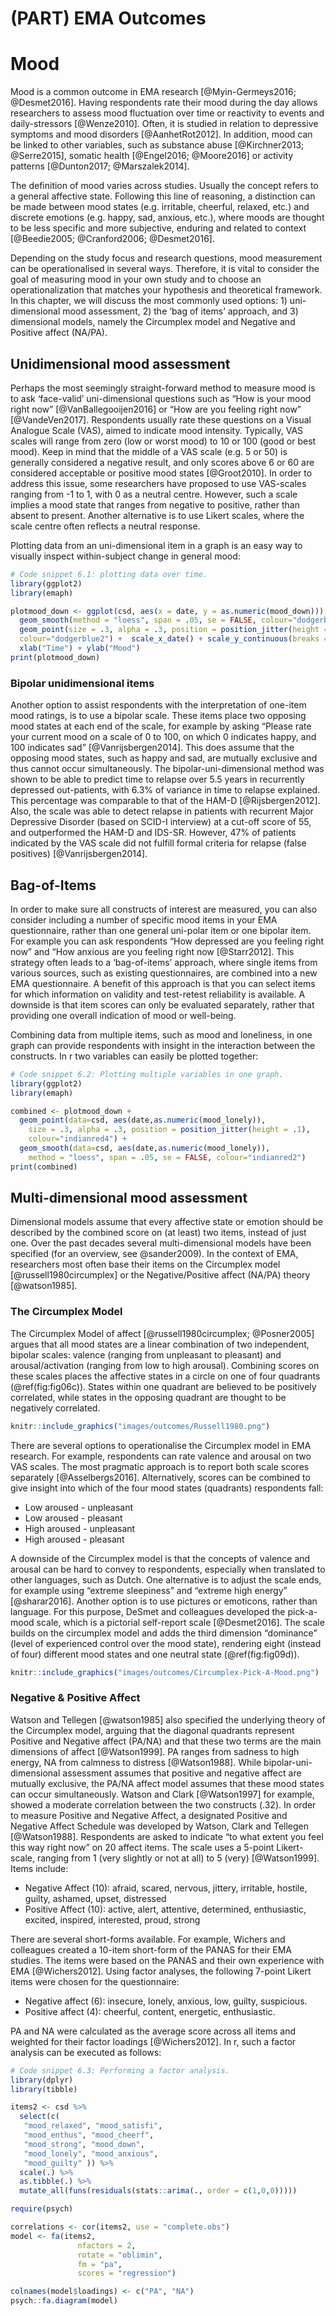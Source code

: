 
# (PART) EMA Outcomes {-}

# Mood {#mood}
\index{Mood}
\index{Mood assessment}

\index{EMA research!Mood disorders}
\index{EMA research!Substance-related disorders}
\index{EMA research!Somatic health}
\index{EMA research!Activity patterns}

Mood is a common outcome in EMA research [@Myin-Germeys2016; @Desmet2016]. Having respondents rate their mood during the day allows researchers to assess mood fluctuation over time or reactivity to events and daily-stressors [@Wenze2010]. Often, it is studied in relation to depressive symptoms and mood disorders [@AanhetRot2012]. In addition, mood can be linked to other variables, such as substance abuse [@Kirchner2013; @Serre2015], somatic health [@Engel2016; @Moore2016] or activity patterns [@Dunton2017; @Marszalek2014].

\index{Mood definitions}
\index{Mood definitions!Mood states}
\index{Mood definitions!Emotions}
The definition of mood varies across studies. Usually the concept refers to a general affective state. Following this line of reasoning, a distinction can be made between mood states (e.g. irritable, cheerful, relaxed, etc.) and discrete emotions (e.g. happy, sad, anxious, etc.), where moods are thought to be less specific and more subjective, enduring and related to context [@Beedie2005; @Cranford2006; @Desmet2016].

Depending on the study focus and research questions, mood measurement can be operationalised in several ways. Therefore, it is vital to consider the goal of measuring mood in your own study and to choose an operationalization that matches your hypothesis and theoretical framework. In this chapter, we will discuss the most commonly used options: 1) uni-dimensional mood assessment, 2) the 'bag of items' approach, and 3) dimensional models, namely the Circumplex model and Negative and Positive affect (NA/PA).

## Unidimensional mood assessment
\index{Mood assessment!Uni-dimensional}
Perhaps the most seemingly straight-forward method to measure mood is to ask 'face-valid' uni-dimensional questions such as "How is your mood right now" [@VanBallegooijen2016] or "How are you feeling right now" [@VandeVen2017].
Respondents usually rate these questions on a Visual Analogue Scale (VAS), aimed to indicate mood intensity. Typically, VAS scales will range from zero (low or worst mood) to 10 or 100 (good or best mood). Keep in mind that the middle of a VAS scale (e.g. 5 or 50) is generally considered a negative result, and only scores above 6 or 60 are considered acceptable or positive mood states [@Groot2010]. In order to address this issue, some researchers have proposed to use VAS-scales ranging from -1 to 1, with 0 as a neutral centre. However, such a scale implies a mood state that ranges from negative to positive, rather than absent to present. Another alternative is to use Likert scales, where the scale centre often reflects a neutral response.   

Plotting data from an uni-dimensional item in a graph is an easy way to visually inspect within-subject change in general mood:

```r
# Code snippet 6.1: plotting data over time.
library(ggplot2) 
library(emaph)

plotmood_down <- ggplot(csd, aes(x = date, y = as.numeric(mood_down))) +
  geom_smooth(method = "loess", span = .05, se = FALSE, colour="dodgerblue4") + 
  geom_point(size = .3, alpha = .3, position = position_jitter(height = .1),
  colour="dodgerblue2") +  scale_x_date() + scale_y_continuous(breaks = 1:7) +
  xlab("Time") + ylab("Mood") 
print(plotmood_down)
```  

### Bipolar unidimensional items
\index{Mood assessment!Bipolar uni-dimensional}
Another option to assist respondents with the interpretation of one-item mood ratings, is to use a bipolar scale. These items place two opposing mood states at each end of the scale, for example by asking "Please rate your current mood on a scale of 0 to 100, on which 0 indicates happy, and 100 indicates sad" [@Vanrijsbergen2014]. This does assume that the opposing mood states, such as happy and sad, are mutually exclusive and thus cannot occur simultaneously.
The bipolar-uni-dimensional method was shown to be able to predict time to relapse over 5.5 years in recurrently depressed out-patients, with 6.3% of variance in time to relapse explained. This percentage was comparable to that of the HAM-D [@Rijsbergen2012]. Also, the scale was able to detect relapse in patients with recurrent Major Depressive Disorder (based on SCID-I interview) at a cut-off score of 55, and outperformed the HAM-D and IDS-SR. However, 47% of patients indicated by the VAS scale did not fulfill formal criteria for relapse (false positives) [@Vanrijsbergen2014]. 
  
## Bag-of-Items
\index{Mood assessment!Bag-of-Items}
In order to make sure all constructs of interest are measured, you can also consider including a number of specific mood items in your EMA questionnaire, rather than one general uni-polar item or one bipolar item. For example you can ask respondents "How depressed are you feeling right now" and "How anxious are you feeling right now [@Starr2012]. This strategy often leads to a 'bag-of-items' approach, where single items from various sources, such as existing questionnaires, are combined into a new EMA questionnaire. A benefit of this approach is that you can select items for which information on validity and test-retest reliability is available. A downside is that item scores can only be evaluated separately, rather that providing one overall indication of mood or well-being.

Combining data from multiple items, such as mood and loneliness, in one graph can provide respondents with insight in the interaction between the constructs. In r two variables can easily be plotted together:

```r
# Code snippet 6.2: Plotting multiple variables in one graph.
library(ggplot2) 
library(emaph)

combined <- plotmood_down + 
  geom_point(data=csd, aes(date,as.numeric(mood_lonely)), 
    size = .3, alpha = .3, position = position_jitter(height = .1),
    colour="indianred4") + 
  geom_smooth(data=csd, aes(date,as.numeric(mood_lonely)), 
    method = "loess", span = .05, se = FALSE, colour="indianred2")
print(combined)
```  

## Multi-dimensional mood assessment
\index{Mood assessment!Multi-dimensional}
Dimensional models assume that every affective state or emotion should be described by the combined score on (at least) two items, instead of just one. Over the past decades several multi-dimensional models have been specified (for an overview, see @sander2009). In the context of EMA, researchers most often base their items on the Circumplex model [@russell1980circumplex] or the Negative/Positive affect (NA/PA) theory [@watson1985]. 

### The Circumplex Model
\index{Mood assessment!Circumplex model}
\index{Circumplex model}
\index{Mood assessment!Pick-a-mood scale}

The Circumplex Model of affect [@russell1980circumplex; @Posner2005] argues that all mood states are a linear combination of two independent, bipolar scales: valence (ranging from unpleasant to pleasant) and arousal/activation (ranging from low to high arousal). Combining scores on these scales places the affective states in a circle on one of four quadrants (\@ref(fig:fig06c)). States within one quadrant are believed to be positively correlated, while states in the opposing quadrant are thought to be negatively correlated. 

```r
knitr::include_graphics("images/outcomes/Russell1980.png")
```

There are several options to operationalise the Circumplex model in EMA research. For example, respondents can rate valence and arousal on two VAS scales. The most pragmatic approach is to report both scale scores separately [@Asselbergs2016]. Alternatively, scores can be combined to give insight into which of the four mood states (quadrants) respondents fall:

- Low aroused - unpleasant
- Low aroused - pleasant
- High aroused - unpleasant
- High aroused - pleasant

A downside of the Circumplex model is that the concepts of valence and arousal can be hard to convey to respondents, especially when translated to other languages, such as Dutch. One alternative is to adjust the scale ends, for example using “extreme sleepiness” and “extreme high energy” [@sharar2016]. 
Another option is to use pictures or emoticons, rather than language. For this purpose, DeSmet and colleagues developed the pick-a-mood scale, which is a pictorial self-report scale [@Desmet2016]. The scale builds on the circumplex model and adds the third dimension "dominance" (level of experienced control over the mood state), rendering eight (instead of four) different mood states and one neutral state (\@ref(fig:fig09d)). 

```r
knitr::include_graphics("images/outcomes/Circumplex-Pick-A-Mood.png")
```

### Negative & Positive Affect
\index{Positive and Negative Affect}
\index{Mood assessment!PA/NA} 
\index{Positive Affect|see{Mood assessment!PA/NA}} 
\index{Positive and Negative Affect!PANAS|see{Mood assessment}}

Watson and Tellegen [@watson1985] also specified the underlying theory of the Circumplex model, arguing that the diagonal quadrants represent Positive and Negative affect (PA/NA) and that these two terms are the main dimensions of affect [@Watson1999]. PA ranges from sadness to high energy, NA from calmness to distress [@Watson1988]. While bipolar-uni-dimensional assessment assumes that positive and negative affect are mutually exclusive, the PA/NA affect model assumes that these mood states can occur simultaneously. Watson and Clark [@Watson1997] for example, showed a moderate correlation between the two constructs (.32). 
In order to measure Positive and Negative Affect, a designated Positive and Negative Affect Schedule was developed by Watson, Clark and Tellegen [@Watson1988]. Respondents are asked to indicate "to what extent you feel this way right now" on 20 affect items. The scale uses a 5-point Likert-scale, ranging from 1 (very slightly or not at all) to 5 (very) [@Watson1999]. Items include:

- Negative Affect (10): afraid, scared, nervous, jittery, irritable, hostile, guilty, ashamed, upset, distressed 
- Positive Affect (10): active, alert, attentive, determined, enthusiastic, excited, inspired, interested, proud, strong

There are several short-forms available. For example, Wichers and colleagues created a 10-item short-form of the PANAS for their EMA studies. The items were based on the PANAS and their own experience with EMA [@Wichers2012]. Using factor analyses, the following 7-point Likert items were chosen for the questionnaire:

- Negative affect (6): insecure, lonely, anxious, low, guilty, suspicious. 
- Positive affect (4): cheerful, content, energetic, enthusiastic. 

PA and NA were calculated as the average score across all items and weighted for their factor loadings [@Wichers2012].
In r, such a factor analysis can be executed as follows: 

```r
# Code snippet 6.3: Performing a factor analysis.
library(dplyr)
library(tibble)

items2 <- csd %>%
  select(c(
   "mood_relaxed", "mood_satisfi",
   "mood_enthus", "mood_cheerf",
   "mood_strong", "mood_down",
   "mood_lonely", "mood_anxious", 
   "mood_guilty" )) %>%
  scale(.) %>%
  as.tibble(.) %>%
  mutate_all(funs(residuals(stats::arima(., order = c(1,0,0)))))

require(psych)

correlations <- cor(items2, use = "complete.obs")
model <- fa(items2,
               nfactors = 2,
               rotate = "oblimin",
               fm = "pa",
               scores = "regression")

colnames(model$loadings) <- c("PA", "NA")
psych::fa.diagram(model)

```